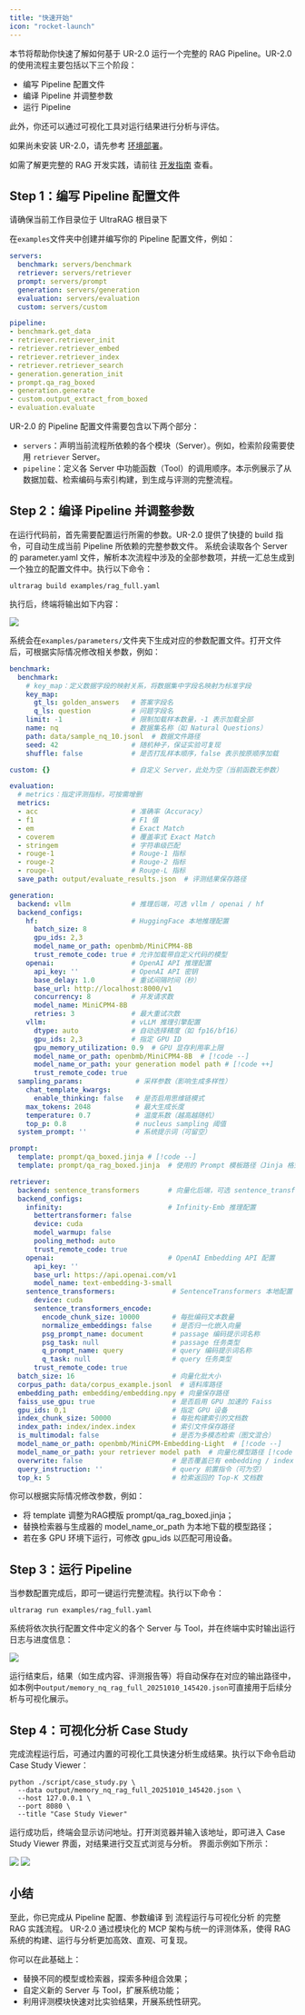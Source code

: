 ```yaml
---
title: "快速开始"
icon: "rocket-launch"
---
```


本节将帮助你快速了解如何基于 UR-2.0 运行一个完整的 RAG Pipeline。UR-2.0 的使用流程主要包括以下三个阶段：

- 编写 Pipeline 配置文件
- 编译 Pipeline 并调整参数
- 运行 Pipeline

此外，你还可以通过可视化工具对运行结果进行分析与评估。

<Tip>如果尚未安装 UR-2.0，请先参考 [环境部署](/pages/cn/getting_started/installation)。</Tip>

<Tip>如需了解更完整的 RAG 开发实践，请前往 [开发指南](/pages/cn/tutorials/part_1/server_index) 查看。</Tip>

## Step 1：编写 Pipeline 配置文件

<Info>请确保当前工作目录位于 UltraRAG 根目录下</Info>

在`examples`文件夹中创建并编写你的 Pipeline 配置文件，例如：

```yaml examples/rag_full.yaml icon="/images/yaml.svg"
servers:
  benchmark: servers/benchmark
  retriever: servers/retriever
  prompt: servers/prompt
  generation: servers/generation
  evaluation: servers/evaluation
  custom: servers/custom

pipeline:
- benchmark.get_data
- retriever.retriever_init
- retriever.retriever_embed
- retriever.retriever_index
- retriever.retriever_search
- generation.generation_init
- prompt.qa_rag_boxed
- generation.generate
- custom.output_extract_from_boxed
- evaluation.evaluate
```

UR-2.0 的 Pipeline 配置文件需要包含以下两个部分：
 
- `servers`：声明当前流程所依赖的各个模块（Server）。例如，检索阶段需要使用 `retriever` Server。
- `pipeline`：定义各 Server 中功能函数（Tool）的调用顺序。本示例展示了从数据加载、检索编码与索引构建，到生成与评测的完整流程。

## Step 2：编译 Pipeline 并调整参数

在运行代码前，首先需要配置运行所需的参数。UR-2.0 提供了快捷的 build 指令，可自动生成当前 Pipeline 所依赖的完整参数文件。
系统会读取各个 Server 的 parameter.yaml 文件，解析本次流程中涉及的全部参数项，并统一汇总生成到一个独立的配置文件中。执行以下命令：

```shell
ultrarag build examples/rag_full.yaml
```

执行后，终端将输出如下内容：

![](/images/getting_started/rag_build.png)

系统会在`examples/parameters/`文件夹下生成对应的参数配置文件。打开文件后，可根据实际情况修改相关参数，例如：

```yaml examples/parameters/sayhello_parameter.yaml icon="/images/yaml.svg"
benchmark:
  benchmark:
    # key_map：定义数据字段的映射关系，将数据集中字段名映射为标准字段
    key_map:
      gt_ls: golden_answers   # 答案字段名
      q_ls: question          # 问题字段名
    limit: -1                 # 限制加载样本数量，-1 表示加载全部
    name: nq                  # 数据集名称（如 Natural Questions）
    path: data/sample_nq_10.jsonl  # 数据文件路径
    seed: 42                  # 随机种子，保证实验可复现
    shuffle: false            # 是否打乱样本顺序，false 表示按原顺序加载

custom: {}                    # 自定义 Server，此处为空（当前函数无参数）

evaluation:
  # metrics：指定评测指标，可按需增删
  metrics:
  - acc                       # 准确率（Accuracy）
  - f1                        # F1 值
  - em                        # Exact Match
  - coverem                   # 覆盖率式 Exact Match
  - stringem                  # 字符串级匹配
  - rouge-1                   # Rouge-1 指标
  - rouge-2                   # Rouge-2 指标
  - rouge-l                   # Rouge-L 指标
  save_path: output/evaluate_results.json  # 评测结果保存路径

generation:
  backend: vllm               # 推理后端，可选 vllm / openai / hf
  backend_configs:
    hf:                       # HuggingFace 本地推理配置
      batch_size: 8
      gpu_ids: 2,3
      model_name_or_path: openbmb/MiniCPM4-8B
      trust_remote_code: true # 允许加载带自定义代码的模型
    openai:                   # OpenAI API 推理配置
      api_key: ''             # OpenAI API 密钥
      base_delay: 1.0         # 重试间隔时间（秒）
      base_url: http://localhost:8000/v1
      concurrency: 8          # 并发请求数
      model_name: MiniCPM4-8B
      retries: 3              # 最大重试次数
    vllm:                     # vLLM 推理引擎配置
      dtype: auto             # 自动选择精度（如 fp16/bf16）
      gpu_ids: 2,3            # 指定 GPU ID
      gpu_memory_utilization: 0.9  # GPU 显存利用率上限
      model_name_or_path: openbmb/MiniCPM4-8B  # [!code --]
      model_name_or_path: your generation model path # [!code ++]
      trust_remote_code: true
  sampling_params:             # 采样参数（影响生成多样性）
    chat_template_kwargs:
      enable_thinking: false   # 是否启用思维链模式
    max_tokens: 2048           # 最大生成长度
    temperature: 0.7           # 温度系数（越高越随机）
    top_p: 0.8                 # nucleus sampling 阈值
  system_prompt: ''            # 系统提示词（可留空）

prompt:
  template: prompt/qa_boxed.jinja # [!code --]
  template: prompt/qa_rag_boxed.jinja  # 使用的 Prompt 模板路径（Jinja 格式） [!code ++]

retriever:
  backend: sentence_transformers       # 向量化后端，可选 sentence_transformers / infinity / openai
  backend_configs:
    infinity:                          # Infinity-Emb 推理配置
      bettertransformer: false
      device: cuda
      model_warmup: false
      pooling_method: auto
      trust_remote_code: true
    openai:                            # OpenAI Embedding API 配置
      api_key: ''
      base_url: https://api.openai.com/v1
      model_name: text-embedding-3-small
    sentence_transformers:              # SentenceTransformers 本地配置
      device: cuda
      sentence_transformers_encode:
        encode_chunk_size: 10000        # 每批编码文本数量
        normalize_embeddings: false     # 是否归一化嵌入向量
        psg_prompt_name: document       # passage 编码提示词名称
        psg_task: null                  # passage 任务类型
        q_prompt_name: query            # query 编码提示词名称
        q_task: null                    # query 任务类型
      trust_remote_code: true
  batch_size: 16                        # 向量化批大小
  corpus_path: data/corpus_example.jsonl  # 语料库路径
  embedding_path: embedding/embedding.npy # 向量保存路径
  faiss_use_gpu: true                   # 是否启用 GPU 加速的 Faiss
  gpu_ids: 0,1                          # 指定 GPU 设备
  index_chunk_size: 50000               # 每批构建索引的文档数
  index_path: index/index.index         # 索引文件保存路径
  is_multimodal: false                  # 是否为多模态检索（图文混合）
  model_name_or_path: openbmb/MiniCPM-Embedding-Light  # [!code --]
  model_name_or_path: your retriever model path  # 向量化模型路径 [!code ++]
  overwrite: false                      # 是否覆盖已有 embedding / index
  query_instruction: ''                 # query 前置指令（可为空）
  top_k: 5                              # 检索返回的 Top-K 文档数
```

你可以根据实际情况修改参数，例如：

- 将 template 调整为RAG模版 prompt/qa_rag_boxed.jinja；
- 替换检索器与生成器的 model_name_or_path 为本地下载的模型路径；
- 若在多 GPU 环境下运行，可修改 gpu_ids 以匹配可用设备。

## Step 3：运行 Pipeline

当参数配置完成后，即可一键运行完整流程。执行以下命令：

```shell
ultrarag run examples/rag_full.yaml
```

系统将依次执行配置文件中定义的各个 Server 与 Tool，并在终端中实时输出运行日志与进度信息：

![](/images/getting_started/rag_run.png)

运行结束后，结果（如生成内容、评测报告等）将自动保存在对应的输出路径中，如本例中`output/memory_nq_rag_full_20251010_145420.json`可直接用于后续分析与可视化展示。

## Step 4：可视化分析 Case Study

完成流程运行后，可通过内置的可视化工具快速分析生成结果。执行以下命令启动 Case Study Viewer：

```shell
python ./script/case_study.py \
  --data output/memory_nq_rag_full_20251010_145420.json \
  --host 127.0.0.1 \
  --port 8080 \
  --title "Case Study Viewer"
```

运行成功后，终端会显示访问地址。打开浏览器并输入该地址，即可进入 Case Study Viewer 界面，对结果进行交互式浏览与分析。
界面示例如下所示：

![](/images/getting_started/case1.png)
![](/images/getting_started/case2.png)

## 小结

至此，你已完成从 Pipeline 配置、参数编译 到 流程运行与可视化分析 的完整 RAG 实践流程。
UR-2.0 通过模块化的 MCP 架构与统一的评测体系，使得 RAG 系统的构建、运行与分析更加高效、直观、可复现。

你可以在此基础上：

- 替换不同的模型或检索器，探索多种组合效果；
- 自定义新的 Server 与 Tool，扩展系统功能；
- 利用评测模块快速对比实验结果，开展系统性研究。